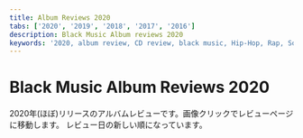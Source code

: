 ```yaml
---
title: Album Reviews 2020
tabs: ['2020', '2019', '2018', '2017', '2016']
description: Black Music Album reviews 2020
keywords: '2020, album review, CD review, black music, Hip-Hop, Rap, Soul, R&B'
---
```



# Black Music Album Reviews 2020

<PageDescription>
2020年(ほぼ)リリースのアルバムレビューです。画像クリックでレビューページに移動します。
レビュー日の新しい順になっています。
</PageDescription>

<Row>
<Column colMd={2} colLg={3} noGutterMdLeft>
<Review1 />
</Column>
<Column colMd={2} colLg={3} noGutterMdLeft>
<Review2 /> 
</Column>
<Column colMd={2} colLg={3} noGutterMdLeft>
<Review3 /> 
</Column>
<Column colMd={2} colLg={3} noGutterMdLeft>
<Review4 /> 
</Column>
</Row>

<Row>
<Column colMd={2} colLg={3} noGutterMdLeft>
<Review5 />
</Column>
<Column colMd={2} colLg={3} noGutterMdLeft>
<Review6 />
</Column>
<Column colMd={2} colLg={3} noGutterMdLeft>
<Review7 />
</Column>
<Column colMd={2} colLg={3} noGutterMdLeft>
<Review8 />
</Column>
</Row>

<Row>
<Column colMd={2} colLg={3} noGutterMdLeft>
<Review9 />
</Column>
<Column colMd={2} colLg={3} noGutterMdLeft>
<Review10 />
</Column>
<Column colMd={2} colLg={3} noGutterMdLeft>
<Review11 />
</Column>
<Column colMd={2} colLg={3} noGutterMdLeft>
<Review12 />
</Column>
</Row>

<Row>
<Column colMd={2} colLg={3} noGutterMdLeft>
<Review13 />
</Column>
<Column colMd={2} colLg={3} noGutterMdLeft>
<Review14 />
</Column>
<Column colMd={2} colLg={3} noGutterMdLeft>
<Review15 />
</Column>
<Column colMd={2} colLg={3} noGutterMdLeft>
<Review16 />
</Column>
</Row>

<Row>
<Column colMd={2} colLg={3} noGutterMdLeft>
<Review17 />
</Column>
<Column colMd={2} colLg={3} noGutterMdLeft>
<Review18 />
</Column>
<Column colMd={2} colLg={3} noGutterMdLeft>
<Review19 />
</Column>
<Column colMd={2} colLg={3} noGutterMdLeft>
<Review20 />
</Column>
</Row>

<Row>
<Column colMd={2} colLg={3} noGutterMdLeft>
<Review21 />
</Column>
<Column colMd={2} colLg={3} noGutterMdLeft>
<Review22 />
</Column>
<Column colMd={2} colLg={3} noGutterMdLeft>
<Review23 />
</Column>
<Column colMd={2} colLg={3} noGutterMdLeft>
<Review24 />
</Column>
</Row>

<Row>
<Column colMd={2} colLg={3} noGutterMdLeft>
<Review25 />
</Column>
<Column colMd={2} colLg={3} noGutterMdLeft>
<Review26 />
</Column>
<Column colMd={2} colLg={3} noGutterMdLeft>
<Review27 />
</Column>
</Row>